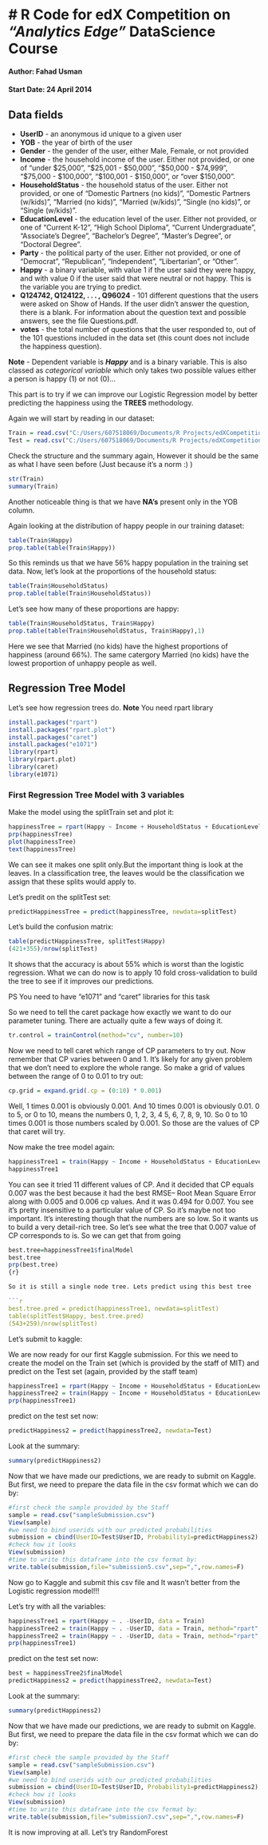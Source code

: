 # R Code for edX Competition on *"Analytics Edge"* DataScience Course
======================================================================

#### Author: Fahad Usman
#### Start Date: 24 April 2014

## Data fields

- **UserID** - an anonymous id unique to a given user
- **YOB** - the year of birth of the user
- **Gender** - the gender of the user, either Male, Female, or not provided
- **Income** - the household income of the user. Either not provided, or one of "under $25,000", "$25,001 - $50,000", "$50,000 - $74,999", "$75,000 - $100,000", "$100,001 - $150,000", or "over $150,000".
- **HouseholdStatus** - the household status of the user. Either not provided, or one of "Domestic Partners (no kids)", "Domestic Partners (w/kids)", "Married (no kids)", "Married (w/kids)", "Single (no kids)", or "Single (w/kids)".
- **EducationLevel** - the education level of the user. Either not provided, or one of "Current K-12", "High School Diploma", "Current Undergraduate", "Associate's Degree", "Bachelor's Degree", "Master's Degree", or "Doctoral Degree".
- **Party** - the political party of the user. Either not provided, or one of "Democrat", "Republican", "Independent", "Libertarian", or "Other".
- **Happy** - a binary variable, with value 1 if the user said they were happy, and with value 0 if the user said that were neutral or not happy. This is the variable you are trying to predict.
- **Q124742, Q124122, . . . , Q96024** - 101 different questions that the users were asked on Show of Hands. If the user didn't answer the question, there is a blank. For information about the question text and possible answers, see the file Questions.pdf.
- **votes** - the total number of questions that the user responded to, out of the 101 questions included in the data set (this count does not include the happiness question).

**Note** - Dependent variable is ***Happy*** and is a binary variable. This is also classed as *categorical variable* which only takes two possible values either a person is happy (1) or not (0)...

This part is to try if we can improve our Logistic Regression model by better predicting the happiness using the **TREES** methodology. 

Again we will start by reading in our dataset:

```r
Train = read.csv("C:/Users/607518069/Documents/R Projects/edXCompetition/Data/train.csv")
Test = read.csv("C:/Users/607518069/Documents/R Projects/edXCompetition/Data/test.csv")
```

Check the structure and the summary again, However it should be the same as what I have seen before (Just because it's a norm :) )

```r
str(Train)
summary(Train)
```

Another noticeable thing is that we have **NA's** present only in the YOB column.

Again looking at the distribution of happy people in our training dataset:

```r

table(Train$Happy)
prop.table(table(Train$Happy))
```

So this reminds us that we have 56% happy population in the training set data. Now, let's look at the proportions of the household status:

```r

table(Train$HouseholdStatus)
prop.table(table(Train$HouseholdStatus))
```

Let's see how many of these proportions are happy:

```r

table(Train$HouseholdStatus, Train$Happy)
prop.table(table(Train$HouseholdStatus, Train$Happy),1)

```

Here we see that Married (no kids)  have the highest proportions of happiness (around 66%). The same catergory Married (no kids)  have the lowest proportion of unhappy people as well.

## Regression Tree Model

Let's see how regression trees do. 
**Note** You need rpart library

```r

install.packages("rpart")
install.packages("rpart.plot")
install.packages("caret")
install.packages("e1071")
library(rpart)
library(rpart.plot)
library(caret)
library(e1071)
```

### First Regression Tree Model with 3 variables


Make the model using the splitTrain set and plot it:

```r
happinessTree = rpart(Happy ~ Income + HouseholdStatus + EducationLevel, data = splitTrain)
prp(happinessTree)
plot(happinessTree)
text(happinessTree)
```

We can see it makes one split only.But the important thing is look at the leaves. In a classification tree, the leaves would be the classification we assign that these splits would apply to.

Let's predit on the splitTest set:

```r

predictHappinessTree = predict(happinessTree, newdata=splitTest)

```

Let's build the confusion matrix:

```r

table(predictHappinessTree, splitTest$Happy)
(421+355)/nrow(splitTest)
```

It shows that the accuracy is about 55% which is worst than the logistic regression. What we can do now is to apply 10 fold cross-validation to build the tree to see if it improves our predictions.

PS You need to have "e1071" and "caret" libraries for this task

So we need to tell the caret package how exactly we want to do our parameter tuning. There are actually quite a few ways of doing it. 

```r
tr.control = trainControl(method="cv", number=10)

```

Now we need to tell caret which range of CP parameters to try out. Now remember that CP varies between 0 and 1. It's likely for any given problem that we don't need to explore the whole range. So make a grid of values between the range of 0 to 0.01 to try out:

```r

cp.grid = expand.grid(.cp = (0:10) * 0.001)

```

Well, 1 times 0.001 is obviously 0.001. And 10 times 0.001 is obviously 0.01. 0 to 5, or 0 to 10, means the numbers 0, 1, 2, 3, 4 5, 6, 7, 8, 9, 10. So 0 to 10 times 0.001 is those numbers scaled by 0.001. So those are the values of CP that caret will try. 

Now make the tree model again:

```r

happinessTree1 = train(Happy ~ Income + HouseholdStatus + EducationLevel, data = splitTrain, method="rpart", trControl = tr.control, tuneGrid = cp.grid)
happinessTree1
```

You can see it tried 11 different values of CP. And it decided that CP equals 0.007 was the best because it had the best RMSE-- Root Mean Square Error along with 0.005 and 0.006 cp values. And it was 0.494 for 0.007. You see it's pretty insensitive to a particular value of CP. So it's maybe not too important. It's interesting though that the numbers are so low. So it wants us to build a very detail-rich tree. So let's see what the tree that 0.007 value of CP corresponds to is. So we can get that from going 

```r
best.tree=happinessTree1$finalModel
best.tree
prp(best.tree)
{r}

So it is still a single node tree. Lets predict using this best tree

```r
best.tree.pred = predict(happinessTree1, newdata=splitTest)
table(splitTest$Happy, best.tree.pred)
(543+259)/nrow(splitTest)
```

Let's submit to kaggle:

We are now ready for our first Kaggle submission. For this we need to create the model on the Train set (which is provided by the staff of MIT) and predict on the Test set (again, provided by the staff team)

```r

happinessTree1 = rpart(Happy ~ Income + HouseholdStatus + EducationLevel, data = Train)
happinessTree2 = train(Happy ~ Income + HouseholdStatus + EducationLevel, data = Train, method="rpart", trControl = tr.control, tuneGrid = cp.grid)
prp(happinessTree1)
```

predict on the test set now:


```r

predictHappiness2 = predict(happinessTree2, newdata=Test)

```

Look at the summary:

```r

summary(predictHappiness2)
```
Now that we have made our predictions, we are ready to submit on Kaggle. But first, we need to prepare the data file in the csv format which we can do by:

```r
#first check the sample provided by the Staff
sample = read.csv("sampleSubmission.csv")
View(sample)
#we need to bind userids with our predicted probabilities
submission = cbind(UserID=Test$UserID, Probability1=predictHappiness2)
#check how it looks
View(submission)
#time to write this dataframe into the csv format by:
write.table(submission,file="submission5.csv",sep=",",row.names=F)
```

Now go to Kaggle and submit this csv file and It wasn't better from the Logistic regression model!!!

Let's try with all the variables:

```r

happinessTree1 = rpart(Happy ~ . -UserID, data = Train)
happinessTree2 = train(Happy ~ . -UserID, data = Train, method="rpart", trControl = tr.control, tuneGrid = cp.grid)
happinessTree2 = train(Happy ~ . -UserID, data = Train, method="rpart", cp=0.004)
prp(happinessTree1)
```

predict on the test set now:


```r
best = happinessTree2$finalModel
predictHappiness2 = predict(happinessTree2, newdata=Test)

```

Look at the summary:

```r

summary(predictHappiness2)
```
Now that we have made our predictions, we are ready to submit on Kaggle. But first, we need to prepare the data file in the csv format which we can do by:

```r
#first check the sample provided by the Staff
sample = read.csv("sampleSubmission.csv")
View(sample)
#we need to bind userids with our predicted probabilities
submission = cbind(UserID=Test$UserID, Probability1=predictHappiness2)
#check how it looks
View(submission)
#time to write this dataframe into the csv format by:
write.table(submission,file="submission7.csv",sep=",",row.names=F)
```

It is now improving at all. Let's try RandomForest